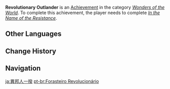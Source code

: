 {{Achievement Infobox
|title        = 
|id           = 84044
|order id     = 5023
|category     = Wonders of the World
|description  = Successfully join the resistance.
|requirements = Complete ''[[In the Name of the Resistance]]''.
|primogems    = 5
|tracking     = 
|hidden       = 1
|quest        = Stillness, the Sublimation of Shadow
|topic        = 
|type         = Quest
}}
'''Revolutionary Outlander''' is an [[Achievement]] in the category ''[[Wonders of the World]]''. To complete this achievement, the player needs to complete ''[[In the Name of the Resistance]]''.
<!--
==Trivia==

==Video Guides==
{{EVT
|video1   = 
|caption1 = 
}}
-->
==Other Languages==
{{Other Languages
|en      = Revolutionary Outlander
|zhs     = 异人一揆
|zhs_rm  = Yìrén Yīkuí
|zht     = 異人一揆
|zht_rm  = Yìrén Yīkuí
|zh_tl   = 
|ja      = 異邦人一揆
|ja_rm   = Ihoujin Ikki
|ja_tl   = Foreigner Uprising
|ko      = 외부인 잇키
|ko_rm   = Oebuin Itki
|ko_tl   = Foreigner Uprising
|es      = {{MC|m=Forastero revolucionario|f=Forastera revolucionaria|es}}
|es_tl   = {{MC|Revolutionary Foreigner|mf=1}}
|fr      = Vive la révolution !
|fr_tl   = Long Live the Revolution!
|ru      = Да здравствует революция
|ru_tl   = 
|th      = คนต่างแดนรวมเป็นหนึ่ง
|th_rm   = 
|th_tl   = 
|vi      = Cải Cách Dị Nhân
|vi_tl   = 
|de      = Revolutionärer Fremder
|de_tl   = Revolutionary Foreigner
|id      = Orang Asing yang Revolusioner
|id_tl   = Revolutionary Foreigner
|pt      = {{MC|m=Forasteiro Revolucionário|f=Forasteira Revolucionária|pt}}
|pt_tl   = 
|tr      = Devrimci Yabancı
|tr_tl   = 
|it      = {{MC|m=Straniero rivoluzionario|f=Straniera rivoluzionaria|it}}
|it_tl   = 
}}

==Change History==
{{Change History|2.0}}
<!--
==References==
{{Reflist}}
-->
==Navigation==
{{Achievement Navbox|Wonders of the World|Quest}}

[[ja:異邦人一揆]]
[[pt-br:Forasteiro Revolucionário]]